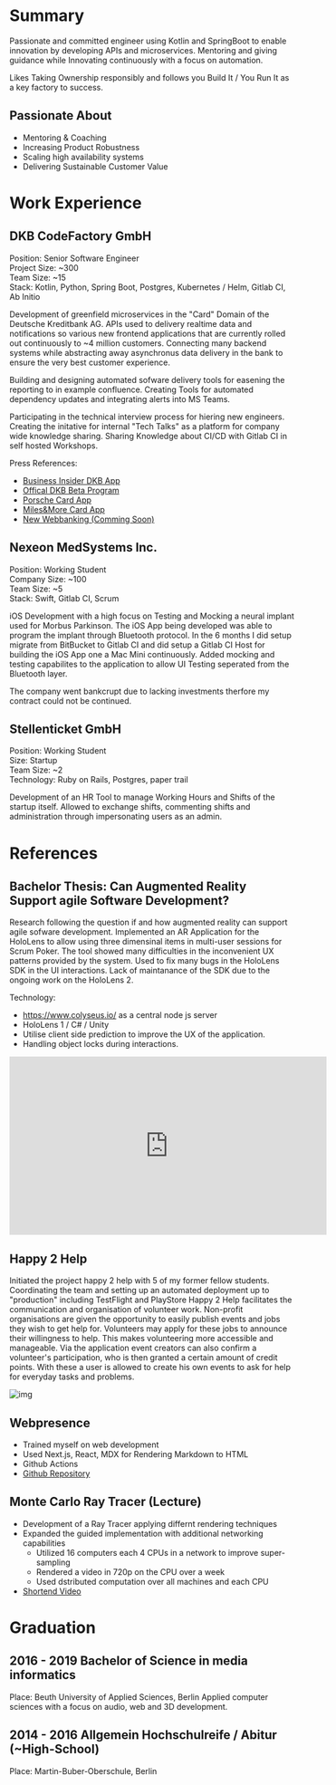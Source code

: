 # Summary

Passionate and committed engineer using Kotlin and SpringBoot to enable innovation by developing APIs and microservices.
Mentoring and giving guidance while Innovating continuously with a focus on automation.

Likes Taking Ownership responsibly and follows you Build It / You Run It as a key factory to success.

## Passionate About

- Mentoring & Coaching
- Increasing Product Robustness
- Scaling high availability systems
- Delivering Sustainable Customer Value

# Work Experience

## DKB CodeFactory GmbH

Position: Senior Software Engineer<br/>
Project Size: ~300<br/>
Team Size: ~15<br/>
Stack: Kotlin, Python, Spring Boot, Postgres, Kubernetes / Helm, Gitlab CI, Ab Initio<br/>

Development of greenfield microservices in the "Card" Domain of the Deutsche Kreditbank AG.
APIs used to delivery realtime data and notifications so various new frontend applications that are currently rolled out continuously to ~4 million customers.
Connecting many backend systems while abstracting away asynchronus data delivery in the bank to ensure the very best customer experience.

Building and designing automated sofware delivery tools for easening the reporting to in example confluence.
Creating Tools for automated dependency updates and integrating alerts into MS Teams.

Participating in the technical interview process for hiering new engineers.
Creating the initative for internal "Tech Talks" as a platform for company wide knowledge sharing.
Sharing Knowledge about CI/CD with Gitlab CI in self hosted Workshops.

Press References:

- [Business Insider DKB App](https://www.inside-digital.de/news/dkb-so-sieht-die-neue-banking-app-aus-und-diese-funktionen-bringt-sie-mit)
- [Offical DKB Beta Program](https://bank.dkb.de/banking-app-beta)
- [Porsche Card App](https://apps.apple.com/de/app/porsche-card/id1474831604)
- [Miles&More Card App](https://apps.apple.com/de/app/miles-more-credit-card/id1375967750#?platform=iphone)
- [New Webbanking (Comming Soon)](https://finanzwissen.dkb.de/)

## Nexeon MedSystems Inc.

Position: Working Student<br/>
Company Size: ~100<br/>
Team Size: ~5<br/>
Stack: Swift, Gitlab CI, Scrum<br/>

iOS Development with a high focus on Testing and Mocking a neural implant used for Morbus Parkinson.
The iOS App being developed was able to program the implant through Bluetooth protocol.
In the 6 months I did setup migrate from BitBucket to Gitlab CI and did setup a Gitlab CI Host for building the iOS App one a Mac Mini continuously.
Added mocking and testing capabilites to the application to allow UI Testing seperated from the Bluetooth layer.

The company went bankcrupt due to lacking investments therfore my contract could not be continued.

## Stellenticket GmbH

Position: Working Student<br/>
Size: Startup<br/>
Team Size: ~2<br/>
Technology: Ruby on Rails, Postgres, paper trail

Development of an HR Tool to manage Working Hours and Shifts of the startup itself.
Allowed to exchange shifts, commenting shifts and administration through impersonating users as an admin.

# References

## Bachelor Thesis: Can Augmented Reality Support agile Software Development?

Research following the question if and how augmented reality can support agile sofware development.
Implemented an AR Application for the HoloLens to allow using three dimensinal items in multi-user sessions for Scrum Poker.
The tool showed many difficulties in the inconvenient UX patterns provided by the system.
Used to fix many bugs in the HoloLens SDK in the UI interactions. Lack of maintanance of the SDK due to the ongoing work on the HoloLens 2.

Technology:

- https://www.colyseus.io/ as a central node js server
- HoloLens 1 / C# / Unity
- Utilise client side prediction to improve the UX of the application.
- Handling object locks during interactions.

<iframe width="560" height="315" src="https://www.youtube.com/embed/jZSyETBtAe0" title="YouTube video player" frameborder="0" allow="accelerometer; autoplay; clipboard-write; encrypted-media; gyroscope; picture-in-picture" allowfullscreen></iframe>



## Happy 2 Help

Initiated the project happy 2 help with 5 of my former fellow students.
Coordinating the team and setting up an automated deployment up to "production" including TestFlight and PlayStore
Happy 2 Help facilitates the communication and organisation of volunteer work. Non-profit organisations are given the opportunity to easily publish events and jobs they wish to get help for. Volunteers may apply for these jobs to announce their willingness to help. This makes volunteering more accessible and manageable. Via the application event creators can also confirm a volunteer's participation, who is then granted a certain amount of credit points. With these a user is allowed to create his own events to ask for help for everyday tasks and problems.

![img](https://raw.githubusercontent.com/saefty/happy2help_app/master/readme_assets/demo.gif)

## Webpresence

- Trained myself on web development
- Used Next.js, React, MDX for Rendering Markdown to HTML
- Github Actions
- [Github Repository](https://saefty.github.io/pages/cv)

## Monte Carlo Ray Tracer (Lecture)

- Development of a Ray Tracer applying differnt rendering techniques
- Expanded the guided implementation with additional networking capabilities
  - Utilized 16 computers each 4 CPUs in a network to improve super-sampling
  - Rendered a video in 720p on the CPU over a week
  - Used dstributed computation over all machines and each CPU
- [Shortend Video](https://github.com/saefty/monte-carlo-raytracer/blob/master/movie.mp4)

# Graduation

## 2016 - 2019 Bachelor of Science in media informatics

Place: Beuth University of Applied Sciences, Berlin
Applied computer sciences with a focus on audio, web and 3D development.

## 2014 - 2016 Allgemein Hochschulreife / Abitur (~High-School)

Place: Martin-Buber-Oberschule, Berlin
